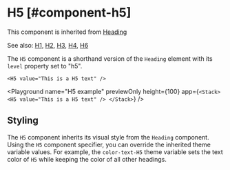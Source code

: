 
# H5 [#component-h5]

This component is inherited from [Heading](./Heading.mdx)

See also: [H1](./H1.mdx), [H2](./H2.mdx), [H3](./H3.mdx), [H4](./H4.mdx), [H6](./H6.mdx)

The `H5` component is a shorthand version of the `Heading` element with its `level` property set to "h5".

```ueml copy
<H5 value="This is a H5 text" />
```

<Playground
  name="H5 example"
  previewOnly
  height={100}
  app={`
  <Stack>
    <H5 value="This is a H5 text" />
  </Stack>
  `}
/>

## Styling

The `H5` component inherits its visual style from the `Heading` component.
Using the `H5` component specifier, you can override the inherited theme variable values.
For example, the `color-text-H5` theme variable sets the text color of `H5` while keeping the color of all other headings.


